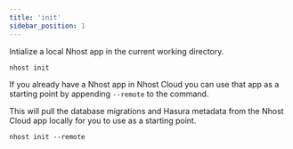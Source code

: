 ```yaml
---
title: 'init'
sidebar_position: 1
---
```


Intialize a local Nhost app in the current working directory.

```
nhost init
```

If you already have a Nhost app in Nhost Cloud you can use that app as a starting point by appending `--remote` to the command.

This will pull the database migrations and Hasura metadata from the Nhost Cloud app locally for you to use as a starting point.

```
nhost init --remote
```

